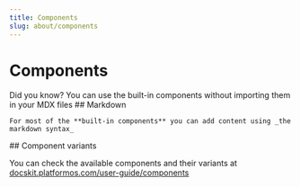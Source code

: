 ```yaml
---
title: Components
slug: about/components
---
```


# Components

<Message variant="success" filled>
Did you know? You can use the built-in components without importing them in your MDX files
</Message>

<Grid>
  <Card>
    ## Markdown

    For most of the **built-in components** you can add content using _the markdown syntax_
  </Card>

  <Card variant="highlighted" hoverable>
   ## Component variants

   You can check the available components and their variants at [docskit.platformos.com/user-guide/components](https://docskit.platformos.com/user-guide/components/)
  </Card>
</Grid>

